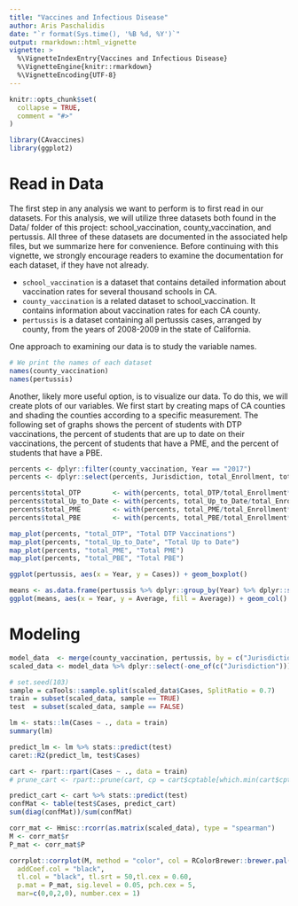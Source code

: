 ```yaml
---
title: "Vaccines and Infectious Disease"
author: Aris Paschalidis
date: "`r format(Sys.time(), '%B %d, %Y')`"
output: rmarkdown::html_vignette
vignette: >
  %\VignetteIndexEntry{Vaccines and Infectious Disease}
  %\VignetteEngine{knitr::rmarkdown}
  %\VignetteEncoding{UTF-8}
---
```


```r
knitr::opts_chunk$set(
  collapse = TRUE,
  comment = "#>"
)
```

```r
library(CAvaccines)
library(ggplot2)
```

# Read in Data
The first step in any analysis we want to perform is to first read in our datasets.
For this analysis, we will utilize three datasets both found in the Data/ folder
of this project: school_vaccination, county_vaccination, and pertussis. All three 
of these datasets are documented in the associated help files, but we summarize here
for convenience. Before continuing with this vignette, we strongly encourage readers
to examine the documentation for each dataset, if they have not already.

* `school_vaccination` is a dataset that contains detailed information 
about vaccination rates for several thousand schools in CA. 
* `county_vaccination` is a related dataset to school_vaccination. It
contains information about vaccination rates for each CA county.
* `pertussis` is a dataset containing all pertussis cases, arranged by 
county, from the years of 2008-2009 in the state of California.

One approach to examining our data is to study the variable names. 

```r
# We print the names of each dataset
names(county_vaccination)
names(pertussis)
```

Another, likely more useful option, is to visualize our data. To do this, we 
will create plots of our variables. We first start by creating maps of CA counties
and shading the counties according to a specific measurement. The following set
of graphs shows the percent of students with DTP vaccinations, the percent
of students that are up to date on their vaccinations, the percent of students
that have a PME, and the percent of students that have a PBE.

```r
percents <- dplyr::filter(county_vaccination, Year == "2017")
percents <- dplyr::select(percents, Jurisdiction, total_Enrollment, total_DTP, total_Up_to_Date, total_PME, total_PBE)

percents$total_DTP        <- with(percents, total_DTP/total_Enrollment*100) 
percents$total_Up_to_Date <- with(percents, total_Up_to_Date/total_Enrollment*100) 
percents$total_PME        <- with(percents, total_PME/total_Enrollment*100) 
percents$total_PBE        <- with(percents, total_PBE/total_Enrollment*100) 

map_plot(percents, "total_DTP", "Total DTP Vaccinations")
map_plot(percents, "total_Up_to_Date", "Total Up to Date")
map_plot(percents, "total_PME", "Total PME")
map_plot(percents, "total_PBE", "Total PBE")
```

```r
ggplot(pertussis, aes(x = Year, y = Cases)) + geom_boxplot()

means <- as.data.frame(pertussis %>% dplyr::group_by(Year) %>% dplyr::summarize(Average = mean(Cases)))
ggplot(means, aes(x = Year, y = Average, fill = Average)) + geom_col() + theme(legend.position = "none")
```

# Modeling

```r
model_data  <- merge(county_vaccination, pertussis, by = c("Jurisdiction", "Year"))
scaled_data <- model_data %>% dplyr::select(-one_of(c("Jurisdiction"))) %>% dplyr::mutate_if(is.numeric, scale) %>% as.data.frame()

# set.seed(103)
sample = caTools::sample.split(scaled_data$Cases, SplitRatio = 0.7)
train = subset(scaled_data, sample == TRUE)
test  = subset(scaled_data, sample == FALSE)

lm <- stats::lm(Cases ~ ., data = train)
summary(lm)

predict_lm <- lm %>% stats::predict(test)
caret::R2(predict_lm, test$Cases)

cart <- rpart::rpart(Cases ~ ., data = train)
# prune_cart <- rpart::prune(cart, cp = cart$cptable[which.min(cart$cptable[,"xerror"]),"CP"])

predict_cart <- cart %>% stats::predict(test)
confMat <- table(test$Cases, predict_cart)
sum(diag(confMat))/sum(confMat)
```

```r
corr_mat <- Hmisc::rcorr(as.matrix(scaled_data), type = "spearman")
M <- corr_mat$r
P_mat <- corr_mat$P

corrplot::corrplot(M, method = "color", col = RColorBrewer::brewer.pal(n=8, name="PuBu"),
  addCoef.col = "black",
  tl.col = "black", tl.srt = 50,tl.cex = 0.60,
  p.mat = P_mat, sig.level = 0.05, pch.cex = 5,
  mar=c(0,0,2,0), number.cex = 1)
```



